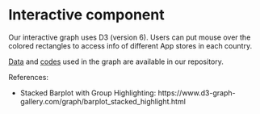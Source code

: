 # Interactive component

Our interactive graph uses D3 (version 6). Users can put mouse over the colored rectangles to access info of different App stores in each country. 



<script src="https://d3js.org/d3.v7.js"></script>
<script>
    <div class="row">
        <!-- Bootstrap Grid adapted to window size-->
        <div class="col-md-1 col-xs-1"></div>
        <div class="col-md-10 col-xs-10">
            <h2><b>App Store Distribution for Global Mobile Users</b></h2>
            <h5>**Put your mouse over the colored rectangles to access info of different App stores in each country</h5>
        </div>
        <div class="col-md-1 col-xs-1"></div>
    </div>

<meta charset="utf-8">
<script src="https://d3js.org/d3.v6.js"></script>
<div id="interactive"></div>

<script>

// margin & svg set up
const margin = {top: 10, right: 30, bottom: 70, left: 50},
    width = 460 - margin.left - margin.right,
    height = 400 - margin.top - margin.bottom;

const svg = d3.select("#interactive")
  .append("svg")
    .attr("width", width + margin.left + margin.right)
    .attr("height", height + margin.top + margin.bottom)
  .append("g")
    .attr("transform", `translate(${margin.left},${margin.top})`);
  
// read CSV data
d3.csv("https://raw.githubusercontent.com/RuopuFan/MobileAppUsage/main/output/AppStore_Country.csv").then( function(data) {

  // read header & store country names
  const header = data.columns.slice(1)
  const country = data.map(d => d.Nationality)

  // Add X axis
  const x = d3.scaleBand()
      .domain(country)
      .range([0, width])
      .padding([0.2])
  svg.append("g")
    .attr("transform", `translate(0, ${height})`)
    .call(d3.axisBottom(x).tickSizeOuter(0))
  .selectAll("text")	
        .style("text-anchor", "end")
        .attr("dx", "-.8em")
        .attr("dy", ".15em")
        .attr("transform", "rotate(-45)");

  // Add Y axis
  const y = d3.scaleLinear()
    .domain([0, 600])
    .range([ height, 0 ]);
  svg.append("g")
    .call(d3.axisLeft(y));

  // set color palette
  const color = d3.scaleOrdinal()
    .domain(header)
    .range(d3.schemeTableau10);

  // stack the data
  const stackedData = d3.stack()
    .keys(header)
    (data)


  // create a pointer that shows actual data of each rectangle
  var pointer = d3.select("#interactive")
    .append("div")
    .style("opacity", 0)
    .attr("class", "tooltip")
    .style("background-color", "black")
    .style("color", "white")
  	.style("width", "150px")
  	.style("text-align", "center")
    .style("border-radius", "5px")
    .style("padding", "10px")

  // Show the bars
  svg.append("g")
    .selectAll("g")
    .data(stackedData)
    .join("g")
      .attr("fill", d => color(d.key))
      .attr("class", d => "myRect " + d.key )
      .selectAll("rect")
      .data(d => d)
      .join("rect")
        .attr("x", d => x(d.data.Nationality))
        .attr("y", d => y(d[1]))
        .attr("height", d => y(d[0]) - y(d[1]))
        .attr("width",x.bandwidth())
        .attr("stroke", "white")
        .on("mouseover", function (event,d) { 
    // actions to take when mouse over each rectangle
    // highlight app store across countries
          const countryName =d3.select(this.parentNode).datum().key;
    			d3.selectAll(".myRect").style("opacity", 0.3);  
          d3.selectAll("."+countryName).style("opacity",1);
    // show details about app store hovered
    			var userCount = d.data[countryName];
    			pointer.html("App Store: " + countryName + "<br>" + "User Count: " + userCount)
            .style("opacity", 1);
        })
        .on("mousemove", function(event,d){
    // actions to take when mouse moves
          pointer.style('transform', `translate(${event.layerX - 30}px, ${event.layerY - 300}px)`)
				})
        .on("mouseleave", function (event,d) { 
    // actions to take when the mouse leave the rectangle
          d3.selectAll(".myRect")
          .style("opacity",1);
    			pointer.style("opacity", 0);
      	})
})

</script>

[Data](https://github.com/RuopuFan/MobileAppUsage/blob/main/output/AppStore_Country.csv) and [codes](https://github.com/RuopuFan/MobileAppUsage/blob/main/d3-interactive.html) used in the graph are available in our repository.

References:

- Stacked Barplot with Group Highlighting: https://www.d3-graph-gallery.com/graph/barplot_stacked_highlight.html
